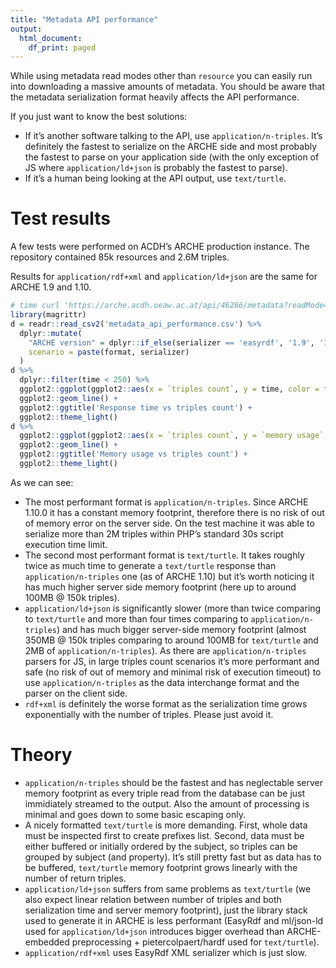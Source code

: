 ```yaml
---
title: "Metadata API performance"
output:
  html_document:
    df_print: paged
---
```


While using metadata read modes other than `resource` you can easily run into downloading a massive amounts of metadata.
You should be aware that the metadata serialization format heavily affects the API performance.

If you just want to know the best solutions:

* If it's another software talking to the API, use `application/n-triples`. It's definitely the fastest to serialize on the ARCHE side and most probably the fastest to parse on your application side (with the only exception of JS where `application/ld+json` is probably the fastest to parse).
* If it's a human being looking at the API output, use `text/turtle`.

# Test results

A few tests were performed on ACDH's ARCHE production instance.
The repository contained 85k resources and 2.6M triples.

Results for `application/rdf+xml` and `application/ld+json` are the same for ARCHE 1.9 and 1.10.

```r
# time curl 'https://arche.acdh.oeaw.ac.at/api/46266/metadata?readMode=neighbors&parentProperty=https%3A%2F%2Fvocabs.acdh.oeaw.ac.at%2Fschema%23isPartOf&format=text/turtle' > /dev/null
library(magrittr)
d = readr::read_csv2('metadata_api_performance.csv') %>%
  dplyr::mutate(
    "ARCHE version" = dplyr::if_else(serializer == 'easyrdf', '1.9', '1.10'),
    scenario = paste(format, serializer)
  )
d %>% 
  dplyr::filter(time < 250) %>%
  ggplot2::ggplot(ggplot2::aes(x = `triples count`, y = time, color = format, linetype = `ARCHE version`, group = scenario)) +
  ggplot2::geom_line() +
  ggplot2::ggtitle('Response time vs triples count') +
  ggplot2::theme_light()
d %>% 
  ggplot2::ggplot(ggplot2::aes(x = `triples count`, y = `memory usage`, color = format, linetype = `ARCHE version`, group = scenario)) +
  ggplot2::geom_line() +
  ggplot2::ggtitle('Memory usage vs triples count') +
  ggplot2::theme_light()
```

As we can see:

* The most performant format is `application/n-triples`. Since ARCHE 1.10.0 it has a constant memory footprint, therefore there is no risk of out of memory error on the server side. On the test machine it was able to serialize more than 2M triples within PHP's standard 30s script execution time limit.
* The second most performant format is `text/turtle`. It takes roughly twice as much time to generate a `text/turtle` response than `application/n-triples` one (as of ARCHE 1.10) but it's worth noticing it has much higher server side memory footprint (here up to around 100MB @ 150k triples).
* `application/ld+json` is significantly slower (more than twice comparing to `text/turtle` and more than four times comparing to `application/n-triples`) and has much bigger server-side memory footprint (almost 350MB @ 150k triples comparing to around 100MB for `text/turtle` and 2MB of `application/n-triples`). As there are `application/n-triples` parsers for JS, in large triples count scenarios it's more performant and safe (no risk of out of memory and minimal risk of execution timeout) to use `application/n-triples` as the data interchange format and the parser on the client side.
* `rdf+xml` is definitely the worse format as the serialization time grows exponentially with the number of triples. Please just avoid it.

# Theory

* `application/n-triples` should be the fastest and has neglectable server memory footprint as every triple read from the database can be just immidiately streamed to the output. Also the amount of processing is minimal and goes down to some basic escaping only.
* A nicely formatted `text/turtle` is more demanding. First, whole data must be inspected first to create prefixes list. Second, data must be either buffered or initially ordered by the subject, so triples can be grouped by subject (and property). It's still pretty fast but as data has to be buffered, `text/turtle` memory footprint grows linearly with the number of return triples.
* `application/ld+json` suffers from same problems as `text/turtle` (we also expect linear relation between number of triples and both serialization time and server memory footprint), just the library stack used to generate it in ARCHE is less performant (EasyRdf and ml/json-ld used for `application/ld+json` introduces bigger overhead than ARCHE-embedded preprocessing + pietercolpaert/hardf used for `text/turtle`).
* `application/rdf+xml` uses EasyRdf XML serializer which is just slow.
